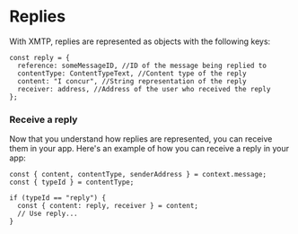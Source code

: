 # Replies

With XMTP, replies are represented as objects with the following keys:

```tsx
const reply = {
  reference: someMessageID, //ID of the message being replied to
  contentType: ContentTypeText, //Content type of the reply
  content: "I concur", //String representation of the reply
  receiver: address, //Address of the user who received the reply
};
```

### Receive a reply

Now that you understand how replies are represented, you can receive them in your app. Here's an example of how you can receive a reply in your app:

```tsx
const { content, contentType, senderAddress } = context.message;
const { typeId } = contentType;

if (typeId == "reply") {
  const { content: reply, receiver } = content;
  // Use reply...
}
```
